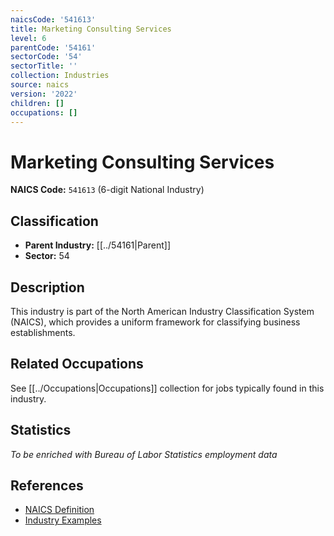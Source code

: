 ```yaml
---
naicsCode: '541613'
title: Marketing Consulting Services
level: 6
parentCode: '54161'
sectorCode: '54'
sectorTitle: ''
collection: Industries
source: naics
version: '2022'
children: []
occupations: []
---
```

# Marketing Consulting Services

**NAICS Code:** `541613` (6-digit National Industry)

## Classification

- **Parent Industry:** [[../54161|Parent]]
- **Sector:** 54

## Description

This industry is part of the North American Industry Classification System (NAICS), which provides a uniform framework for classifying business establishments.

## Related Occupations

See [[../Occupations|Occupations]] collection for jobs typically found in this industry.

## Statistics

*To be enriched with Bureau of Labor Statistics employment data*

## References

- [NAICS Definition](https://www.census.gov/naics/)
- [Industry Examples](https://www.census.gov/naics/2022NAICS/)
